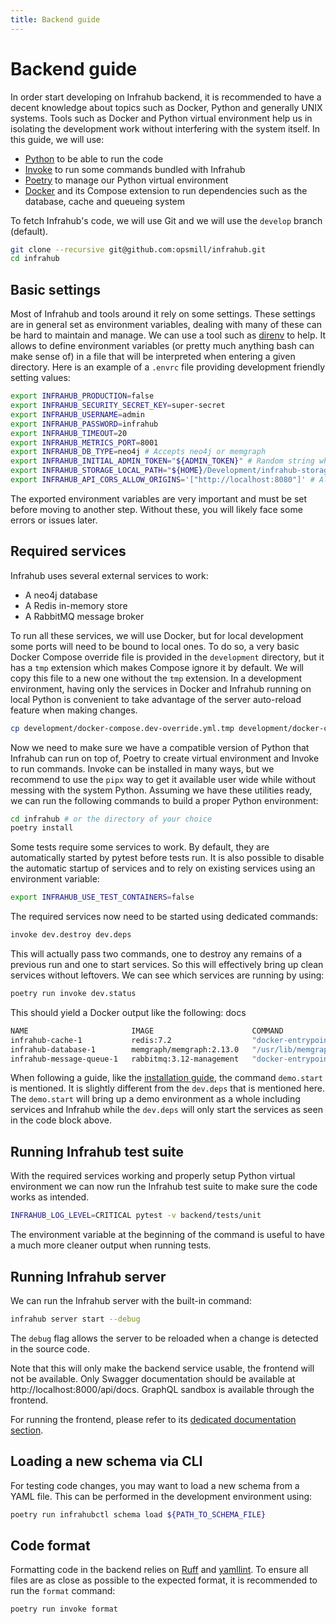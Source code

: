 ```yaml
---
title: Backend guide
---
```


# Backend guide

In order start developing on Infrahub backend, it is recommended to have a decent knowledge about topics such as Docker, Python and generally UNIX systems. Tools such as Docker and Python virtual environment help us in isolating the development work without interfering with the system itself. In this guide, we will use:

* [Python](https://www.python.org/) to be able to run the code
* [Invoke](https://www.pyinvoke.org/) to run some commands bundled with Infrahub
* [Poetry](https://python-poetry.org/) to manage our Python virtual environment
* [Docker](https://www.docker.com/) and its Compose extension to run dependencies such as the database, cache and queueing system

To fetch Infrahub's code, we will use Git and we will use the `develop` branch (default).

```bash
git clone --recursive git@github.com:opsmill/infrahub.git
cd infrahub
```

## Basic settings

Most of Infrahub and tools around it rely on some settings. These settings are in general set as environment variables, dealing with many of these can be hard to maintain and manage. We can use a tool such as [direnv](https://direnv.net/) to help. It allows to define environment variables (or pretty much anything bash can make sense of) in a file that will be interpreted when entering a given directory. Here is an example of a `.envrc` file providing development friendly setting values:

```bash
export INFRAHUB_PRODUCTION=false
export INFRAHUB_SECURITY_SECRET_KEY=super-secret
export INFRAHUB_USERNAME=admin
export INFRAHUB_PASSWORD=infrahub
export INFRAHUB_TIMEOUT=20
export INFRAHUB_METRICS_PORT=8001
export INFRAHUB_DB_TYPE=neo4j # Accepts neo4j or memgraph
export INFRAHUB_INITIAL_ADMIN_TOKEN="${ADMIN_TOKEN}" # Random string which can be generated using: openssl rand -hex 16
export INFRAHUB_STORAGE_LOCAL_PATH="${HOME}/Development/infrahub-storage"
export INFRAHUB_API_CORS_ALLOW_ORIGINS='["http://localhost:8080"]' # Allow frontend/backend communications without CORS issues
```

The exported environment variables are very important and must be set before moving to another step. Without these, you will likely face some errors or issues later.

## Required services

Infrahub uses several external services to work:

* A neo4j database
* A Redis in-memory store
* A RabbitMQ message broker

To run all these services, we will use Docker, but for local development some ports will need to be bound to local ones. To do so, a very basic Docker Compose override file is provided in the `development` directory, but it has a `tmp` extension which makes Compose ignore it by default. We will copy this file to a new one without the `tmp` extension. In a development environment, having only the services in Docker and Infrahub running on local Python is convenient to take advantage of the server auto-reload feature when making changes.

```bash
cp development/docker-compose.dev-override.yml.tmp development/docker-compose.dev-override.yml
```

Now we need to make sure we have a compatible version of Python that Infrahub can run on top of, Poetry to create virtual environment and Invoke to run commands. Invoke can be installed in many ways, but we recommend to use the `pipx` way to get it available user wide while without messing with the system Python. Assuming we have these utilities ready, we can run the following commands to build a proper Python environment:

```bash
cd infrahub # or the directory of your choice
poetry install
```

Some tests require some services to work. By default, they are automatically started by pytest before tests run.
It is also possible to disable the automatic startup of services and to rely on existing services using an environment variable:

```bash
export INFRAHUB_USE_TEST_CONTAINERS=false
```

The required services now need to be started using dedicated commands:

```bash
invoke dev.destroy dev.deps
```

This will actually pass two commands, one to destroy any remains of a previous run and one to start services. So this will effectively bring up clean services without leftovers. We can see which services are running by using:

```bash
poetry run invoke dev.status
```

This should yield a Docker output like the following:
docs

```bash
NAME                       IMAGE                      COMMAND                  SERVICE         CREATED       STATUS                 PORTS
infrahub-cache-1           redis:7.2                  "docker-entrypoint.s…"   cache           2 hours ago   Up 2 hours (healthy)   0.0.0.0:6379->6379/tcp
infrahub-database-1        memgraph/memgraph:2.13.0   "/usr/lib/memgraph/m…"   database        2 hours ago   Up 2 hours (healthy)   0.0.0.0:7444->7444/tcp, 0.0.0.0:7474->7474/tcp, 0.0.0.0:7687->7687/tcp
infrahub-message-queue-1   rabbitmq:3.12-management   "docker-entrypoint.s…"   message-queue   2 hours ago   Up 2 hours (healthy)   4369/tcp, 5671/tcp, 0.0.0.0:5672->5672/tcp, 15671/tcp, 15691-15692/tcp, 25672/tcp, 0.0.0.0:15672->15672/tcp
```

When following a guide, like the [installation guide](/guides/installation.mdx), the command `demo.start` is mentioned. It is slightly different from the `dev.deps` that is mentioned here. The `demo.start` will bring up a demo environment as a whole including services and Infrahub while the `dev.deps` will only start the services as seen in the code block above.

## Running Infrahub test suite

With the required services working and properly setup Python virtual environment we can now run the Infrahub test suite to make sure the code works as intended.

```bash
INFRAHUB_LOG_LEVEL=CRITICAL pytest -v backend/tests/unit
```

The environment variable at the beginning of the command is useful to have a much more cleaner output when running tests.

## Running Infrahub server

We can run the Infrahub server with the built-in command:

```bash
infrahub server start --debug
```

The `debug` flag allows the server to be reloaded when a change is detected in the source code.

Note that this will only make the backend service usable, the frontend will not be available. Only Swagger documentation should be available at http://localhost:8000/api/docs.
GraphQL sandbox is available through the frontend.

For running the frontend, please refer to its [dedicated documentation section](./frontend).

## Loading a new schema via CLI

For testing code changes, you may want to load a new schema from a YAML file. This can be performed in the development environment using:

```bash
poetry run infrahubctl schema load ${PATH_TO_SCHEMA_FILE}
```

## Code format

Formatting code in the backend relies on [Ruff](https://docs.astral.sh/ruff/) and [yamllint](https://yamllint.readthedocs.io/en/stable/). To ensure all files are as close as possible to the expected format, it is recommended to run the `format` command:

```bash
poetry run invoke format
```
